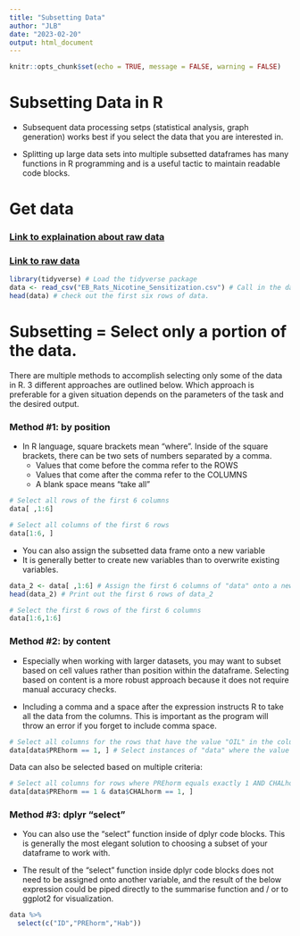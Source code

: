 ```yaml
---
title: "Subsetting Data"
author: "JLB"
date: "2023-02-20"
output: html_document
---
```


```r
knitr::opts_chunk$set(echo = TRUE, message = FALSE, warning = FALSE)
```

# Subsetting Data in R

- Subsequent data processing setps (statistical analysis, graph generation) works best if you select the data that you are interested in. 

- Splitting up large data sets into multiple subsetted dataframes has many functions in R programming and is a useful tactic to maintain readable code blocks. 

# Get data

### [Link to explaination about raw data](https://black-cat-enthusiast.github.io/Purple_Monkey_Dishwasher/2023/07/12/example-data/)

### [Link to raw data](https://github.com/black-cat-enthusiast/Blogdown_Test/blob/master/content/post/2023-07-12-Example-Data/EB_Rats_Nicotine_Sensitization.csv)

```r
library(tidyverse) # Load the tidyverse package
data <- read_csv("EB_Rats_Nicotine_Sensitization.csv") # Call in the data
head(data) # check out the first six rows of data. 
```

# Subsetting = Select only a portion of the data. 

There are multiple methods to accomplish selecting only some of the data in R. 3 different approaches are outlined below. Which approach is preferable for a given situation depends on the parameters of the task and the desired output. 

### Method #1: by position 

- In R language, square brackets mean "where". Inside of the square brackets, there can be two sets of numbers separated by a comma. 
    + Values that come before the comma refer to the ROWS 
    + Values that come after the comma refer to the COLUMNS 
    + A blank space means "take all" 

```r
# Select all rows of the first 6 columns 
data[ ,1:6]
```

```r
# Select all columns of the first 6 rows 
data[1:6, ]
```

- You can also assign the subsetted data frame onto a new variable 
- It is generally better to create new variables than to overwrite existing variables. 

```r
data_2 <- data[ ,1:6] # Assign the first 6 columns of "data" onto a new variable named data_2
head(data_2) # Print out the first 6 rows of data_2
```

```r
# Select the first 6 rows of the first 6 columns 
data[1:6,1:6]
```

### Method #2: by content

- Especially when working with larger datasets, you may want to subset based on cell values rather than position within the dataframe. Selecting based on content is a more robust approach because it does not require manual accuracy checks. 

- Including a comma and a space after the expression instructs R to take all the data from the columns. This is important as the program will throw an error if you forget to include comma space.  

```r
# Select all columns for the rows that have the value "OIL" in the column PREhorm:
data[data$PREhorm == 1, ] # Select instances of "data" where the value in the column PREhorm equals exactly 1, take all rows
```

Data can also be selected based on multiple criteria:

```r
# Select all columns for rows where PREhorm equals exactly 1 AND CHALhorm equals exactly 1. 
data[data$PREhorm == 1 & data$CHALhorm == 1, ]
```

### Method #3: dplyr "select"

- You can also use the "select" function inside of dplyr code blocks. This is generally the most elegant solution to choosing a subset of your dataframe to work with.

- The result of the "select" function inside dplyr code blocks does not need to be assigned onto another variable, and the result of the below expression could be piped directly to the summarise function and / or to ggplot2 for visualization. 

```r
data %>%
  select(c("ID","PREhorm","Hab"))
```





